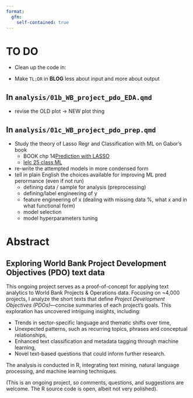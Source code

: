 ```yaml
---
format:
  gfm:
    self-contained: true
---    
```


<!-- README.md is generated from README.qmd. Please edit that file -->


# TO DO

+ Clean up the code in: 

+ Make `TL;DR` in **BLOG** less about input and more about output   

## In `analysis/01b_WB_project_pdo_EDA.qmd`
   - revise the OLD plot -> NEW plot thing

## In `analysis/01c_WB_project_pdo_prep.qmd`

+  Study the theory of Lasso Regr and Classification with ML on Gabor's book
   + BOOK chp 14[Prediction with LASSO](https://github.com/gabors-data-analysis/da-coding-rstats/tree/main/lecture22-lasso)
   + [lelc 25 class ML](https://github.com/gabors-data-analysis/da-coding-rstats/tree/main/lecture25-classification-wML)
+ re-write the attempted models in more condensed form
+ tell in plain English the choices available for improving ML pred perormance (even if not run)
   + defining data / sample for analysis (preprocessing)
   + defining/label engineering of  y
   + feature engineering of x (dealing with missing data %, what x and in what functional form)
   + model selection
   + model hyperparameters tuning 


<!-- 
# + mandare a 
#    + tipo di Data ninja
#    + tipo Vincenzo
#    + gianni  
#    + michele MD a DC 
-->
   


# Abstract 

## Exploring World Bank Project Development Objectives (PDO) text data
This ongoing project serves as a proof-of-concept for applying text analytics to World Bank Projects & Operations data. Focusing on ~4,000 projects, I analyze the short texts that define *Project Development Objectives (PDOs)*—concise summaries of each project's goals. This exploration has uncovered intriguing insights, including:  

- Trends in sector-specific language and thematic shifts over time,  
- Unexpected patterns, such as recurring topics, phrases and conceptual relationships,  
- Enhanced text classification and metadata tagging through machine learning,  
- Novel text-based questions that could inform further research.  

The analysis is conducted in R, integrating text mining, natural language processing, and machine learning techniques.  

(This is an ongoing project, so comments, questions, and suggestions are welcome. The R source code is open, albeit not very polished). 
